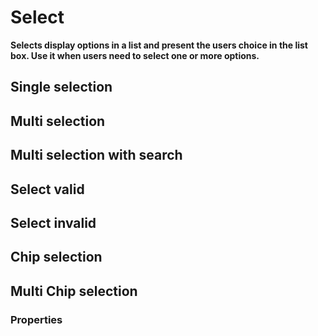 # Select

**Selects display options in a list and present the users choice in the list box. Use it when users need to select one or more options.**

## Single selection

<DemoBlock demo="single-select" withThemeSwitcher />

## Multi selection

<DemoBlock demo="multi-select" withThemeSwitcher />

## Multi selection with search

<DemoBlock demo="multi-select-search" withThemeSwitcher />

## Select valid

<DemoBlock demo="validation-valid" withThemeSwitcher />

## Select invalid

<DemoBlock demo="validation-invalid" withThemeSwitcher />

## Chip selection

<DemoBlock demo="select-chip" withThemeSwitcher />

## Multi Chip selection

<DemoBlock demo="multi-select-chip" withThemeSwitcher />

### Properties

<PropTable component="Select" />
